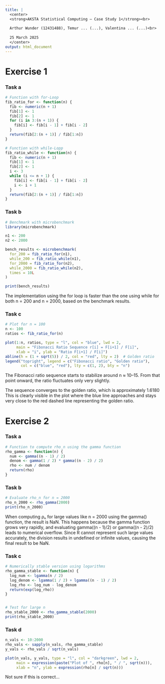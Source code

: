 ```yaml
---
title: |
  <center>
  <strong>AKSTA Statistical Computing – Case Study 1</strong><br>
  
  Arthur Wunder (12431488), Temur ... (...), Valentina ... (...)<br>
  
  25 March 2025
  </center>
output: html_document
---
```


# Exercise 1

### Task a

```r
# Function with for-Loop
fib_ratio_for <- function(n) {
  fib <- numeric(n + 1)
  fib[1] <- 1
  fib[2] <- 1
  for (i in 3:(n + 1)) {
    fib[i] <- fib[i - 1] + fib[i - 2]
  }
  return(fib[2:(n + 1)] / fib[1:n])
}

# Function with while-Lopp
fib_ratio_while <- function(n) {
  fib <- numeric(n + 1)
  fib[1] <- 1
  fib[2] <- 1
  i <- 3
  while (i <= n + 1) {
    fib[i] <- fib[i - 1] + fib[i - 2]
    i <- i + 1
  }
  return(fib[2:(n + 1)] / fib[1:n])
}

```

### Task b

```r
# Benchmark with microbenchmark
library(microbenchmark)

n1 <- 200
n2 <- 2000

bench_results <- microbenchmark(
  for_200 = fib_ratio_for(n1),
  while_200 = fib_ratio_while(n1),
  for_2000 = fib_ratio_for(n2),
  while_2000 = fib_ratio_while(n2),
  times = 10L
)

print(bench_results)

```

The implementation using the for loop is faster than the one using while for both n = 200 and n = 2000, based on the benchmark results.

### Task c

```r
# Plot for n = 100
n <- 100
ratios <- fib_ratio_for(n)

plot(1:n, ratios, type = "l", col = "blue", lwd = 2,
     main = "Fibonacci Ratio Sequence r[i] = F[i+1] / F[i]",
     xlab = "i", ylab = "Ratio F[i+1] / F[i]")
abline(h = (1 + sqrt(5)) / 2, col = "red", lty = 2)  # Golden ratio
legend("topright", legend = c("Fibonacci ratio", "Golden ratio"), 
       col = c("blue", "red"), lty = c(1, 2), bty = "n")

```


The Fibonacci ratio sequence starts to stabilize around n ≈ 10–15.
From that point onward, the ratio fluctuates only very slightly.

The sequence converges to the golden ratio, which is approximately 1.6180
This is clearly visible in the plot where the blue line approaches and stays very close to the red dashed line representing the golden ratio.

# Exercise 2

### Task a

```r
# Function to compute rho_n using the gamma function
rho_gamma <- function(n) {
  num <- gamma((n - 1) / 2)
  denom <- gamma(1 / 2) * gamma((n - 2) / 2)
  rho <- num / denom
  return(rho)
}

```

### Task b

```r
# Evaluate rho_n for n = 2000
rho_n_2000 <- rho_gamma(2000)
print(rho_n_2000)


```

When computing ρₙ for large values like n = 2000 using the gamma() function, the result is NaN. This happens because the gamma function grows very rapidly, and evaluating gamma((n - 1)/2) or gamma((n - 2)/2) leads to numerical overflow. Since R cannot represent such large values accurately, the division results in undefined or infinite values, causing the final result to be NaN.

### Task c

```r
# Numerically stable version using logarithms
rho_gamma_stable <- function(n) {
  log_num <- lgamma(n / 2)
  log_denom <- lgamma(1 / 2) + lgamma((n - 1) / 2)
  log_rho <- log_num - log_denom
  return(exp(log_rho))
}


# Test for large n
rho_stable_2000 <- rho_gamma_stable(2000)
print(rho_stable_2000)


```

### Task d

```r

n_vals <- 10:2000
rho_vals <- sapply(n_vals, rho_gamma_stable)
y_vals <- rho_vals / sqrt(n_vals)

plot(n_vals, y_vals, type = "l", col = "darkgreen", lwd = 2,
     main = expression(paste("Plot of ", rho[n], " / ", sqrt(n))),
     xlab = "n", ylab = expression(rho[n] / sqrt(n)))


```

Not sure if this is correct... 

